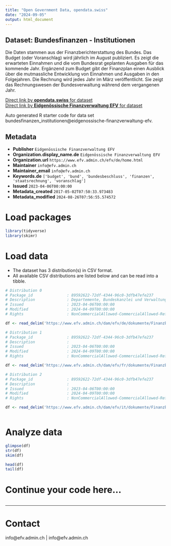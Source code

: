```yaml
---
title: "Open Government Data, opendata.swiss"
date: "2024-09-05"
output: html_document
---
```


## Dataset: Bundesfinanzen - Institutionen

Die Daten stammen aus der Finanzberichterstattung des Bundes. Das Budget (oder Voranschlag) wird jährlich im August publiziert. Es zeigt die erwarteten Einnahmen und die vom Bundesrat geplanten Ausgaben für das kommende Jahr. Ergänzend zum Budget gibt der Finanzplan einen Ausblick über die mutmassliche Entwicklung von Einnahmen und Ausgaben in den Folgejahren. Die Rechnung wird jedes Jahr im März veröffentlicht. Sie zeigt das Rechnungswesen der Bundesverwaltung während dem vergangenen Jahr.

[Direct link by **opendata.swiss** for dataset](https://opendata.swiss/de/dataset/federal-finances-institutions)<br>
[Direct link by **Eidgenössische Finanzverwaltung EFV** for dataset](https://www.efv.admin.ch/efv/de/home/finanzberichterstattung/daten/open_gov_data1.html)

Auto generated R starter code for data set bundesfinanzen_institutionen@eidgenossische-finanzverwaltung-efv.

## Metadata

- **Publisher** `Eidgenössische Finanzverwaltung EFV`
- **Organization.display_name.de** `Eidgenössische Finanzverwaltung EFV`
- **Organization.url** `https://www.efv.admin.ch/efv/de/home.html`
- **Maintainer** `info@efv.admin.ch`
- **Maintainer_email** `info@efv.admin.ch`
- **Keywords.de** `['budget', 'bund', 'bundesbeschluss', 'finanzen', 'staatsrechnung', 'voranschlag']`
- **Issued** `2023-04-06T00:00:00`
- **Metadata_created** `2017-05-02T07:50:33.973483`
- **Metadata_modified** `2024-08-26T07:56:55.574572`


# Load packages

```r

library(tidyverse)
library(skimr)

```

# Load data

-   The dataset has 3 distribution(s) in CSV format.
-   All available CSV distributions are listed below and can be read into a tibble.

```r

# Distribution 0
# Package_id               : 89592622-72df-4344-96c0-3dfb47efe237
# Description              : Departemente, Bundeskanzlei und Verwaltungseinheiten: Personalausgaben, Vollzeitstellen, Beratung und externe Dienstleistungen, Informatik
# Issued                   : 2023-04-06T00:00:00
# Modified                 : 2024-04-09T00:00:00
# Rights                   : NonCommercialAllowed-CommercialAllowed-ReferenceRequired

df <- read_delim('https://www.efv.admin.ch/dam/efv/de/dokumente/Finanzberichte/Daten/OGD/institutionen.csv.download.csv/Institutionen.csv')

# Distribution 1
# Package_id               : 89592622-72df-4344-96c0-3dfb47efe237
# Description              : 
# Issued                   : 2023-04-06T00:00:00
# Modified                 : 2024-04-09T00:00:00
# Rights                   : NonCommercialAllowed-CommercialAllowed-ReferenceRequired

df <- read_delim('https://www.efv.admin.ch/dam/efv/fr/dokumente/Finanzberichte/Daten/OGD/institutionen.csv.download.csv/institutions_fr.csv')

# Distribution 2
# Package_id               : 89592622-72df-4344-96c0-3dfb47efe237
# Description              : 
# Issued                   : 2023-04-06T00:00:00
# Modified                 : 2024-04-09T00:00:00
# Rights                   : NonCommercialAllowed-CommercialAllowed-ReferenceNotRequired

df <- read_delim('https://www.efv.admin.ch/dam/efv/it/dokumente/Finanzberichte/Daten/OGD/institutionen.csv.download.csv/istituzioni.csv')



```

# Analyze data

```r

glimpse(df)
str(df)
skim(df)

head(df)
tail(df)

```

# Continue your code here...

```r

```

------------------------------------------------------------------------

# Contact

info@efv.admin.ch | info@efv.admin.ch

